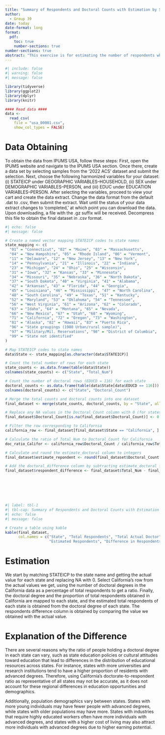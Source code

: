 ---
title: "Summary of Respondents and Doctoral Counts with Estimation by State for 2022 ACS"
author: 
  - Group 39
date: today
date-format: long
format:
  pdf:
    toc: true
    number-sections: true
number-sections: true
abstract: "This exercise is for estimating the number of respondents who get a doctoral degree for each state in US 2022 ACS."
---

```{r}
#| include: false
#| warning: false
#| message: false

library(tidyverse)
library(ggplot2)
library(dplyr)
library(knitr)

#### Read data ####
data <-
  read_csv(
    file = "usa_00001.csv",
    show_col_types = FALSE)
```


# Data Obtaining

To obtain the data from IPUMS USA, follow these steps:
First, open the IPUMS website and navigate to the IPUMS USA section. Once there, create a data set by selecting samples from the '2022 ACS' dataset and submit the selection. Next, choose the following harmonized variables for your dataset: (i) STATEICP under GEOGRAPHIC VARIABLES--HOUSEHOLD, (ii) SEX under DEMOGRAPHIC VARIABLES--PERSON, and (iii) EDUC under EDUCATION VARIABLES--PERSON.
After selecting the variables, proceed to view your cart and create the data extract. Change the data format from the default .dat to .csv, then submit the extract. Wait until the status of your data extract changes to 'completed,' at which point you can download the data.
Upon downloading, a file with the .gz suffix will be received. Decompress this file to obtain the final dataset in .csv format.


```{r}
#| echo: false
#| message: false

# Create a named vector mapping STATEICP codes to state names
state_mapping <- c(
  "01" = "Connecticut", "02" = "Maine", "03" = "Massachusetts",
  "04" = "New Hampshire", "05" = "Rhode Island", "06" = "Vermont",
  "11" = "Delaware", "12" = "New Jersey", "13" = "New York",
  "14" = "Pennsylvania", "21" = "Illinois", "22" = "Indiana",
  "23" = "Michigan", "24" = "Ohio", "25" = "Wisconsin",
  "31" = "Iowa", "32" = "Kansas", "33" = "Minnesota", 
  "34" = "Missouri", "35" = "Nebraska", "36" = "North Dakota",
  "37" = "South Dakota", "40" = "Virginia", "41" = "Alabama",
  "42" = "Arkansas", "43" = "Florida", "44" = "Georgia",
  "45" = "Louisiana", "46" = "Mississippi", "47" = "North Carolina",
  "48" = "South Carolina", "49" = "Texas", "51" = "Kentucky",
  "52" = "Maryland", "53" = "Oklahoma", "54" = "Tennessee",
  "56" = "West Virginia", "61" = "Arizona", "62" = "Colorado",
  "63" = "Idaho", "64" = "Montana", "65" = "Nevada",
  "66" = "New Mexico", "67" = "Utah", "68" = "Wyoming",
  "71" = "California", "72" = "Oregon", "73" = "Washington",
  "81" = "Alaska", "82" = "Hawaii", "83" = "Puerto Rico",
  "96" = "State groupings (1980 Urban/rural sample)",
  "97" = "Military/Mil. Reservations", "98" = "District of Columbia",
  "99" = "State not identified"
)

# Map STATEICP codes to state names
data$State <- state_mapping[as.character(data$STATEICP)]

# Count the total number of rows for each state
state_counts <- as.data.frame(table(data$State))
colnames(state_counts) <- c("State", "Total_Num")

# Count the number of doctoral rows (EDUCD = 116) for each state
doctoral_counts <- as.data.frame(table(data$State[data$EDUCD == 116]))
colnames(doctoral_counts) <- c("State", "Doctoral_Count")

# Merge the total counts and doctoral counts into one dataset
final_dataset <- merge(state_counts, doctoral_counts, by = "State", all.x = TRUE)

# Replace any NA values in the Doctoral_Count column with 0 (for states with no doctoral degrees)
final_dataset$Doctoral_Count[is.na(final_dataset$Doctoral_Count)] <- 0

# Filter the row corresponding to California
california_row <- final_dataset[final_dataset$State == "California", ]

# Calculate the ratio of Total_Num to Doctoral_Count for California
doc_ratio_Califor <- california_row$Doctoral_Count / california_row$Total_Num

# Calculate and round the estimate_doctoral column to integers
final_dataset$estimate_repondent <- round(final_dataset$Doctoral_Count / doc_ratio_Califor)

# Add the doctoral_difference column by subtracting estimate_doctoral from Doctoral_Count
final_dataset$respondent_difference <- final_dataset$Total_Num - final_dataset$estimate_repondent








```

```{r}
#| label: tbl-1
#| tbl-cap: Summary of Respondents and Doctoral Counts with Estimation by State for 2022 ACS
#| echo: false
#| message: false

# Create a table using kable
kable(final_dataset, 
      col.names = c("State", "Total Respondents", "Total Actual Doctor", 
                    "Estimated Respondents", "Difference in Respondents"))

```

# Estimation

We start by matching STATEICP to the state name and getting the actual value for each state and replacing NA with 0. Select California's row from the actual values we get, using the number of doctoral degrees in the California data as a percentage of total respondents to get a ratio. Finally, the doctoral degree and the proportion of total respondents obtained in California are mapped to each state, and the estimated total respondents of each state is obtained from the doctoral degree of each state. The respondents difference column is obtained by comparing the value we obtained with the actual value.

# Explanation of the Difference 

There are several reasons why the ratio of people holding a doctoral degree in each state can vary, such as state education policies or cultural attitudes toward education that lead to differences in the distribution of educational resources across states. For instance, states with more universities and research institutions tend to have a higher proportion of residents with advanced degrees. Therefore, using California's doctorate-to-respondent ratio as representative of all states may not be accurate, as it does not account for these regional differences in education opportunities and demographics.

Additionally, population demographics vary between states. States with more young individuals may have fewer people with advanced degrees, while states with older populations may have more. States with industries that require highly educated workers often have more individuals with advanced degrees, and states with a higher cost of living may also attract more individuals with advanced degrees due to higher earning potential.



